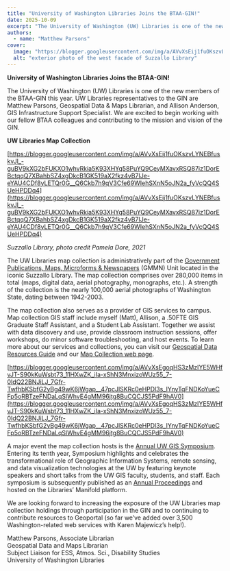 ```yaml
---
title: "University of Washington Libraries Joins the BTAA-GIN!"
date: 2025-10-09
excerpt: "The University of Washington (UW) Libraries is one of the new members of the BTAA-GIN this year."
authors:
  - name: "Matthew Parsons"
cover:
  image: "https://blogger.googleusercontent.com/img/a/AVvXsEij1fuOKszvLYNEBfuskvJl_-guBV9kXG2bFUKXO1whvRkia5K93XHYq58PuYQ9CeyMXavxRSQ87iz1DorEBctqqQ7XBahbSZ4xgDkcB1GK519aX2fkz4vB7IJe-eYAU4CDf8yLETQr0G__Q6Ckb7h9qV3Cfe69WIehSXnN5oJN2a_fyVcQQ4SUeHPDDq4=w320-h214"
  alt: "exterior photo of the west facade of Suzzallo Library"
---
```


**University of Washington Libraries Joins the BTAA-GIN!**

 

 

The University of Washington (UW) Libraries is one of the new members of the BTAA-GIN this year. UW Libraries representatives to the GIN are Matthew Parsons, Geospatial Data &amp; Maps Librarian, and Allison Anderson, GIS Infrastructure Support   Specialist. We are excited to begin working with our fellow BTAA colleagues and contributing to the mission and vision of the GIN.

 

 

**UW Libraries Map Collection**

 

[https://blogger.googleusercontent.com/img/a/AVvXsEij1fuOKszvLYNEBfuskvJl_-guBV9kXG2bFUKXO1whvRkia5K93XHYq58PuYQ9CeyMXavxRSQ87iz1DorEBctqqQ7XBahbSZ4xgDkcB1GK519aX2fkz4vB7IJe-eYAU4CDf8yLETQr0G__Q6Ckb7h9qV3Cfe69WIehSXnN5oJN2a_fyVcQQ4SUeHPDDq4](https://blogger.googleusercontent.com/img/a/AVvXsEij1fuOKszvLYNEBfuskvJl_-guBV9kXG2bFUKXO1whvRkia5K93XHYq58PuYQ9CeyMXavxRSQ87iz1DorEBctqqQ7XBahbSZ4xgDkcB1GK519aX2fkz4vB7IJe-eYAU4CDf8yLETQr0G__Q6Ckb7h9qV3Cfe69WIehSXnN5oJN2a_fyVcQQ4SUeHPDDq4)

 

*Suzzallo Library, photo credit Pamela Dore, 2021*

 

 

The UW Libraries map collection is administratively part of the  [Government Publications, Maps, Microforms &amp; Newspapers](https://lib.uw.edu/gmm/)  (GMMN) Unit located in the iconic Suzzallo Library. The map collection comprises over 280,000 items in total (maps, digital data, aerial photography, monographs, etc.). A strength of the collection is the nearly 100,000 aerial photographs of Washington   State, dating between 1942-2003.

 

 

The map collection also serves as a provider of GIS services to campus. Map collection GIS staff include myself (Matt), Allison, a .50FTE GIS Graduate Staff Assistant, and a Student Lab Assistant. Together we assist with data discovery   and use, provide classroom instruction sessions, offer workshops, do minor software troubleshooting, and host events. To learn more about our services and collections, you can visit our  [Geospatial Data Resources Guide](https://guides.lib.uw.edu/research/gis) and our  [Map Collection web page](https://lib.uw.edu/gmm/collections/maps/).

 

 

[https://blogger.googleusercontent.com/img/a/AVvXsEgoqHS3zMzIYE5WHfvJT-S90kKuWsbt73_11HXwZK_iIa-xShN3MnxizoWUz55_7-0IdQ22BNJiLJ_7Gfr-TwfhbKSbfG2yBg49wK6jWgap__47pcJlSKRc0eHPDl3s_IYnyTqFNDKoYueCFp5oRBTzeFNDaLqSlWhvE4gMM96jtg8BuCQCJS5PdF9hAV0](https://blogger.googleusercontent.com/img/a/AVvXsEgoqHS3zMzIYE5WHfvJT-S90kKuWsbt73_11HXwZK_iIa-xShN3MnxizoWUz55_7-0IdQ22BNJiLJ_7Gfr-TwfhbKSbfG2yBg49wK6jWgap__47pcJlSKRc0eHPDl3s_IYnyTqFNDKoYueCFp5oRBTzeFNDaLqSlWhvE4gMM96jtg8BuCQCJS5PdF9hAV0)

 

 

A major event the map collection hosts is the   [Annual UW GIS Symposium](https://lib.uw.edu/commons/events/gis-symposium-2025/). Entering its tenth year, Symposium highlights and celebrates the transformational role of Geographic Information Systems, remote sensing, and data visualization technologies at the UW by featuring keynote speakers and short talks   from the UW GIS faculty, students, and staff. Each symposium is subsequently published as an  [Annual Proceedings](https://uw.manifoldapp.org/projects/gis-symposiums) and hosted on the Libraries’ Manifold platform.

 

 

We are looking forward to increasing the exposure of the UW Libraries map collection holdings through participation in the GIN and to continuing to contribute resources to Geoportal (so far we’ve added over 3,500 Washington-related web   services with Karen Majewicz’s help!).

 

 Matthew Parsons, Associate Librarian<br/>Geospatial Data and Maps Librarian<br/>Subject Liaison for ESS, Atmos. Sci., Disability Studies<br/>University of Washington Libraries
